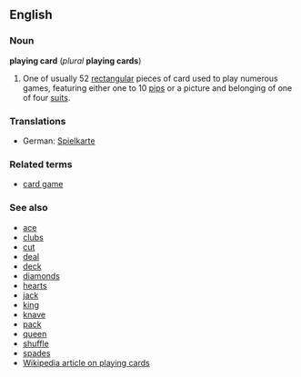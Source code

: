 ==English==
===Noun===
'''playing card''' (''plural'' '''playing cards''')

#One of usually 52 [[rectangular]] pieces of card used to play numerous games, featuring either one to 10 [[pip]]s or a picture and belonging of one of four [[suit]]s.<!--please improve this def if possible-->

===Translations===
*German: [[Spielkarte]]

===Related terms===
*[[card game]]

===See also===
*[[ace]]
*[[clubs]]
*[[cut]]
*[[deal]]
*[[deck]]
*[[diamonds]]
*[[hearts]]
*[[jack]]
*[[king]]
*[[knave]]
*[[pack]]
*[[queen]]
*[[shuffle]]
*[[spades]]
*[[w:playing card|Wikipedia article on playing cards]]